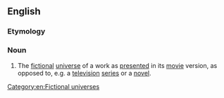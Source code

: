 ==English==

===Etymology===
{{suffix|movie|verse|lang=en}}

===Noun===
{{en-noun}}

# {{context|fandom|lang=en}} The [[fictional]] [[universe]] of a work as [[present]]ed in its [[movie]] version, as opposed to, e.g. a [[television]] [[series]] or a [[novel]].

[[Category:en:Fictional universes]]